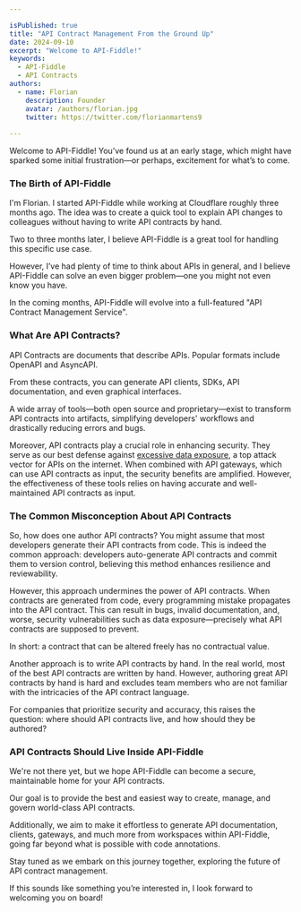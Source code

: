 ```yaml
---

isPublished: true  
title: "API Contract Management From the Ground Up"  
date: 2024-09-10  
excerpt: "Welcome to API-Fiddle!"  
keywords:
  - API-Fiddle
  - API Contracts
authors:
  - name: Florian
    description: Founder
    avatar: /authors/florian.jpg
    twitter: https://twitter.com/florianmartens9
    
---
```

Welcome to API-Fiddle! You’ve found us at an early stage, which might have sparked some initial frustration—or perhaps, excitement for what’s to come.

### The Birth of API-Fiddle

I'm Florian. I started API-Fiddle while working at Cloudflare roughly three months ago. The idea was to create a quick tool to explain API changes to colleagues without having to write API contracts by hand.

Two to three months later, I believe API-Fiddle is a great tool for handling this specific use case. 

However, I’ve had plenty of time to think about APIs in general, and I believe API-Fiddle can solve an even bigger problem—one you might not even know you have.

In the coming months, API-Fiddle will evolve into a full-featured "API Contract Management Service".

### What Are API Contracts?

API Contracts are documents that describe APIs. Popular formats include OpenAPI and AsyncAPI.

From these contracts, you can generate API clients, SDKs, API documentation, and even graphical interfaces.

A wide array of tools—both open source and proprietary—exist to transform API contracts into artifacts, simplifying developers' workflows and drastically reducing errors and bugs.

Moreover, API contracts play a crucial role in enhancing security. They serve as our best defense against [excessive data exposure](https://owasp.org/API-Security/editions/2019/en/0xa3-excessive-data-exposure/), a top attack vector for APIs on the internet. When combined with API gateways, which can use API contracts as input, the security benefits are amplified. However, the effectiveness of these tools relies on having accurate and well-maintained API contracts as input.

### The Common Misconception About API Contracts

So, how does one author API contracts? You might assume that most developers generate their API contracts from code. This is indeed the common approach: developers auto-generate API contracts and commit them to version control, believing this method enhances resilience and reviewability.

However, this approach undermines the power of API contracts. When contracts are generated from code, every programming mistake propagates into the API contract.
This can result in bugs, invalid documentation, and, worse, security vulnerabilities such as data exposure—precisely what API contracts are supposed to prevent.

In short: a contract that can be altered freely has no contractual value.

Another approach is to write API contracts by hand. In the real world, most of the best API contracts are written by hand. However, 
authoring great API contracts by hand is hard and excludes team members who are not familiar with the intricacies of the API contract language.

For companies that prioritize security and accuracy, this raises the question: where should API contracts live, and how should they be authored?

### API Contracts Should Live Inside API-Fiddle

We're not there yet, but we hope API-Fiddle can become a secure, maintainable home for your API contracts.

Our goal is to provide the best and easiest way to create, manage, and govern world-class API contracts.

Additionally, we aim to make it effortless to generate API documentation, clients, gateways, and much more from workspaces 
within API-Fiddle, going far beyond what is possible with code annotations.

Stay tuned as we embark on this journey together, exploring the future of API contract management.

If this sounds like something you’re interested in, I look forward to welcoming you on board!